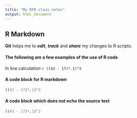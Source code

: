 ```yaml
---
title: "My RFR class notes"
output: html_document
---
```


## R Markdown

**Git** helps me to ***edit***, ***track*** and ***share*** my changes to R scripts.

#### The following are a few examples of the use of R code

In line calculation `r ((43 - 17)*.1)^2`

#### A code block for R markdown

```r
((43 - 17)*.1)^2
```

#### A code block which does not echo the source text

```r
((43 - 17)*.1)^2
```